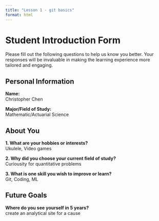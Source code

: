 ```yaml
---
title: "Lesson 1 - git basics"
format: html
---
```


# Student Introduction Form

Please fill out the following questions to help us know you better. Your responses will be invaluable in making the learning experience more tailored and engaging.

## Personal Information

**Name:**  
Christopher Chen

**Major/Field of Study:**  
Mathematic/Actuarial Science

## About You

**1. What are your hobbies or interests?**  
Ukulele, Video games

**2. Why did you choose your current field of study?**  
Curiousity for quantitative problems

**3. What is one skill you wish to improve or learn?**  
Git, Coding, ML 

## Future Goals

**Where do you see yourself in 5 years?**  
create an analytical site for a cause
